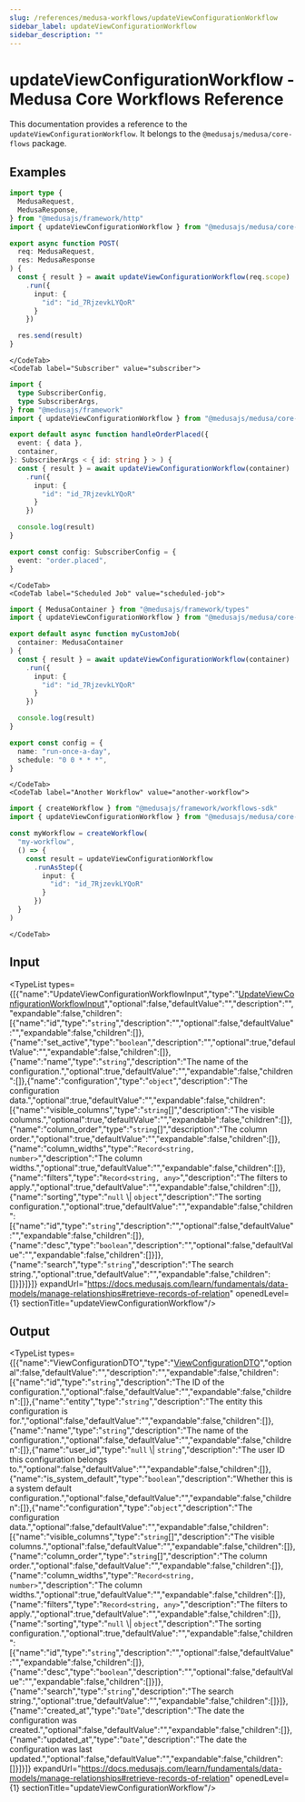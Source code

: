 ```yaml
---
slug: /references/medusa-workflows/updateViewConfigurationWorkflow
sidebar_label: updateViewConfigurationWorkflow
sidebar_description: ""
---
```



# updateViewConfigurationWorkflow - Medusa Core Workflows Reference

This documentation provides a reference to the `updateViewConfigurationWorkflow`. It belongs to the `@medusajs/medusa/core-flows` package.

## Examples

<CodeTabs group="workflow-exection">
    <CodeTab label="API Route" value="api-route">
    
```ts title="src/api/workflow/route.ts"
import type {
  MedusaRequest,
  MedusaResponse,
} from "@medusajs/framework/http"
import { updateViewConfigurationWorkflow } from "@medusajs/medusa/core-flows"

export async function POST(
  req: MedusaRequest,
  res: MedusaResponse
) {
  const { result } = await updateViewConfigurationWorkflow(req.scope)
    .run({
      input: {
        "id": "id_7RjzevkLYQoR"
      }
    })

  res.send(result)
}
```

    </CodeTab>
    <CodeTab label="Subscriber" value="subscriber">
    
```ts title="src/subscribers/order-placed.ts"
import {
  type SubscriberConfig,
  type SubscriberArgs,
} from "@medusajs/framework"
import { updateViewConfigurationWorkflow } from "@medusajs/medusa/core-flows"

export default async function handleOrderPlaced({
  event: { data },
  container,
}: SubscriberArgs < { id: string } > ) {
  const { result } = await updateViewConfigurationWorkflow(container)
    .run({
      input: {
        "id": "id_7RjzevkLYQoR"
      }
    })

  console.log(result)
}

export const config: SubscriberConfig = {
  event: "order.placed",
}
```

    </CodeTab>
    <CodeTab label="Scheduled Job" value="scheduled-job">
    
```ts title="src/jobs/message-daily.ts"
import { MedusaContainer } from "@medusajs/framework/types"
import { updateViewConfigurationWorkflow } from "@medusajs/medusa/core-flows"

export default async function myCustomJob(
  container: MedusaContainer
) {
  const { result } = await updateViewConfigurationWorkflow(container)
    .run({
      input: {
        "id": "id_7RjzevkLYQoR"
      }
    })

  console.log(result)
}

export const config = {
  name: "run-once-a-day",
  schedule: "0 0 * * *",
}
```

    </CodeTab>
    <CodeTab label="Another Workflow" value="another-workflow">
    
```ts title="src/workflows/my-workflow.ts"
import { createWorkflow } from "@medusajs/framework/workflows-sdk"
import { updateViewConfigurationWorkflow } from "@medusajs/medusa/core-flows"

const myWorkflow = createWorkflow(
  "my-workflow",
  () => {
    const result = updateViewConfigurationWorkflow
      .runAsStep({
        input: {
          "id": "id_7RjzevkLYQoR"
        }
      })
  }
)
```

    </CodeTab>
  </CodeTabs>

## Input

<TypeList types={[{"name":"UpdateViewConfigurationWorkflowInput","type":"[UpdateViewConfigurationWorkflowInput](../../../../types/core_flows.UpdateViewConfigurationWorkflowInput/page.mdx)","optional":false,"defaultValue":"","description":"","expandable":false,"children":[{"name":"id","type":"`string`","description":"","optional":false,"defaultValue":"","expandable":false,"children":[]},{"name":"set_active","type":"`boolean`","description":"","optional":true,"defaultValue":"","expandable":false,"children":[]},{"name":"name","type":"`string`","description":"The name of the configuration.","optional":true,"defaultValue":"","expandable":false,"children":[]},{"name":"configuration","type":"`object`","description":"The configuration data.","optional":true,"defaultValue":"","expandable":false,"children":[{"name":"visible_columns","type":"`string`[]","description":"The visible columns.","optional":true,"defaultValue":"","expandable":false,"children":[]},{"name":"column_order","type":"`string`[]","description":"The column order.","optional":true,"defaultValue":"","expandable":false,"children":[]},{"name":"column_widths","type":"`Record<string, number>`","description":"The column widths.","optional":true,"defaultValue":"","expandable":false,"children":[]},{"name":"filters","type":"`Record<string, any>`","description":"The filters to apply.","optional":true,"defaultValue":"","expandable":false,"children":[]},{"name":"sorting","type":"`null` \\| `object`","description":"The sorting configuration.","optional":true,"defaultValue":"","expandable":false,"children":[{"name":"id","type":"`string`","description":"","optional":false,"defaultValue":"","expandable":false,"children":[]},{"name":"desc","type":"`boolean`","description":"","optional":false,"defaultValue":"","expandable":false,"children":[]}]},{"name":"search","type":"`string`","description":"The search string.","optional":true,"defaultValue":"","expandable":false,"children":[]}]}]}]} expandUrl="https://docs.medusajs.com/learn/fundamentals/data-models/manage-relationships#retrieve-records-of-relation" openedLevel={1} sectionTitle="updateViewConfigurationWorkflow"/>

## Output

<TypeList types={[{"name":"ViewConfigurationDTO","type":"[ViewConfigurationDTO](../../../../../types/SettingsTypes/interfaces/types.SettingsTypes.ViewConfigurationDTO/page.mdx)","optional":false,"defaultValue":"","description":"","expandable":false,"children":[{"name":"id","type":"`string`","description":"The ID of the configuration.","optional":false,"defaultValue":"","expandable":false,"children":[]},{"name":"entity","type":"`string`","description":"The entity this configuration is for.","optional":false,"defaultValue":"","expandable":false,"children":[]},{"name":"name","type":"`string`","description":"The name of the configuration.","optional":false,"defaultValue":"","expandable":false,"children":[]},{"name":"user_id","type":"`null` \\| `string`","description":"The user ID this configuration belongs to.","optional":false,"defaultValue":"","expandable":false,"children":[]},{"name":"is_system_default","type":"`boolean`","description":"Whether this is a system default configuration.","optional":false,"defaultValue":"","expandable":false,"children":[]},{"name":"configuration","type":"`object`","description":"The configuration data.","optional":false,"defaultValue":"","expandable":false,"children":[{"name":"visible_columns","type":"`string`[]","description":"The visible columns.","optional":false,"defaultValue":"","expandable":false,"children":[]},{"name":"column_order","type":"`string`[]","description":"The column order.","optional":false,"defaultValue":"","expandable":false,"children":[]},{"name":"column_widths","type":"`Record<string, number>`","description":"The column widths.","optional":true,"defaultValue":"","expandable":false,"children":[]},{"name":"filters","type":"`Record<string, any>`","description":"The filters to apply.","optional":true,"defaultValue":"","expandable":false,"children":[]},{"name":"sorting","type":"`null` \\| `object`","description":"The sorting configuration.","optional":true,"defaultValue":"","expandable":false,"children":[{"name":"id","type":"`string`","description":"","optional":false,"defaultValue":"","expandable":false,"children":[]},{"name":"desc","type":"`boolean`","description":"","optional":false,"defaultValue":"","expandable":false,"children":[]}]},{"name":"search","type":"`string`","description":"The search string.","optional":true,"defaultValue":"","expandable":false,"children":[]}]},{"name":"created_at","type":"`Date`","description":"The date the configuration was created.","optional":false,"defaultValue":"","expandable":false,"children":[]},{"name":"updated_at","type":"`Date`","description":"The date the configuration was last updated.","optional":false,"defaultValue":"","expandable":false,"children":[]}]}]} expandUrl="https://docs.medusajs.com/learn/fundamentals/data-models/manage-relationships#retrieve-records-of-relation" openedLevel={1} sectionTitle="updateViewConfigurationWorkflow"/>
